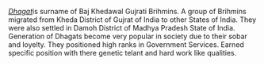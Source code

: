 ''[[Dhagat]]''is surname of Baj Khedawal Gujrati Brihmins. A group of Brihmins migrated from Kheda District of Gujrat of India to other States of India. They were also settled in Damoh District of Madhya Pradesh State of India. Generation of Dhagats become very popular in society due to their sobar and loyelty. They positioned high ranks in Government Services. Earned specific position with there genetic telant and hard work like qualities.